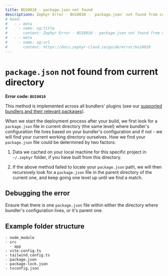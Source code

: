 ```yaml
---
title: BU10010 - package.json not found 
descriptionn: Zephyr Error - BU10010 - `package.json` not found from current directory or context
# head: 
#   - - meta
#     - name: og:title
#       content: Zephyr Error - BU10010 - package.json not found from current directory
#   - - meta
#     - name: og:url 
#       content: https://docs.zephyr-cloud.io/guide/error/bu10010
---
```


# `package.json` not found from current directory 

**Error code: `BU10010`**

This method is implemented across all bundlers' plugins (see our [supported bundlers and their relevant packages](/guide/supported)). 

When we start the deployment process after your build, we first look for a `package.json` file in current directory (the same level) where bundler's configuration file lives based on your bundler's configuration and if not - we will find your current working directory ourselves. How we find your `package.json` file could be determined by two factors: 

1. Data we cached on your local machine for this specific project in `~/.zephyr` folder, if you have built from this directory. 

2. If the above method failed to locate your `package.json` path, we will then recursively look for a `package.json` file in the parent directory of the current one, and keep going one level up until we find a match. 

## Debugging the error 

Ensure that there is one `package.json` file within either the directory where bundler's configuration lives, or it's parent one. 

## Example folder structure

```
- node_module
- src
  - app
- vite.config.ts
- tailwind.config.ts
- package.json
- package-lock.json
- tsconfig.json

```
